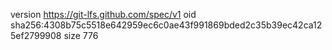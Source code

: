 version https://git-lfs.github.com/spec/v1
oid sha256:4308b75c5518e642959ec6c0ae43f991869bded2c35b39ec42ca125ef2799908
size 776
